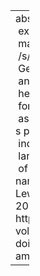 ---
abstract: "This study reports the results of a crosslinguistic matched guise test\
  \ examining /s/ and pitch variation in judgments of sexual orientation and nonnormative\
  \ masculinity among English, French, and German listeners. Listeners responded to\
  \ /s/ and pitch manipulations in native and other language stimuli (English, French,\
  \ German, and Estonian). All listener groups rate higher pitch guises as more gay-\
  \ and effeminate-sounding than lower pitch guises. However, only English listeners\
  \ hear [s+] guises as more gay- and effeminate-sounding than [s] or [s\u2212] guises\
  \ for all stimuli languages. French and German listeners do not hear [s+] guises\
  \ as more gay- or effeminate-sounding in any stimulus language, despite this feature\u2019\
  s presence in native speech production. English listener results show evidence of\
  \ indexical transfer, when indexical knowledge is applied to the perception of unknown\
  \ languages. French and German listener results show how the enregistered status\
  \ of /s/ variation affects perception, despite crosslinguistic similarities in production."
author:
- name:
    family: Boyd
    given: Zac
- name:
    family: Fruehwald
    given: Josef
- name:
    family: Hall-Lew
    given: Lauren
citation:
  container-title: Language Variation and Change
  issue: '2'
  issued: 2021-07
  page: 165-191
  type: article-journal
  url: https://www.cambridge.org/core/product/identifier/S0954394521000089/type/journal_article
  volume: '33'
date: 2021-07
date-format: YYYY
description: Language Variation and Change
doi: 10.1017/S0954394521000089
params:
  notes: ''
title: Crosslinguistic perceptions of /s/ among English, French, and German listeners

---